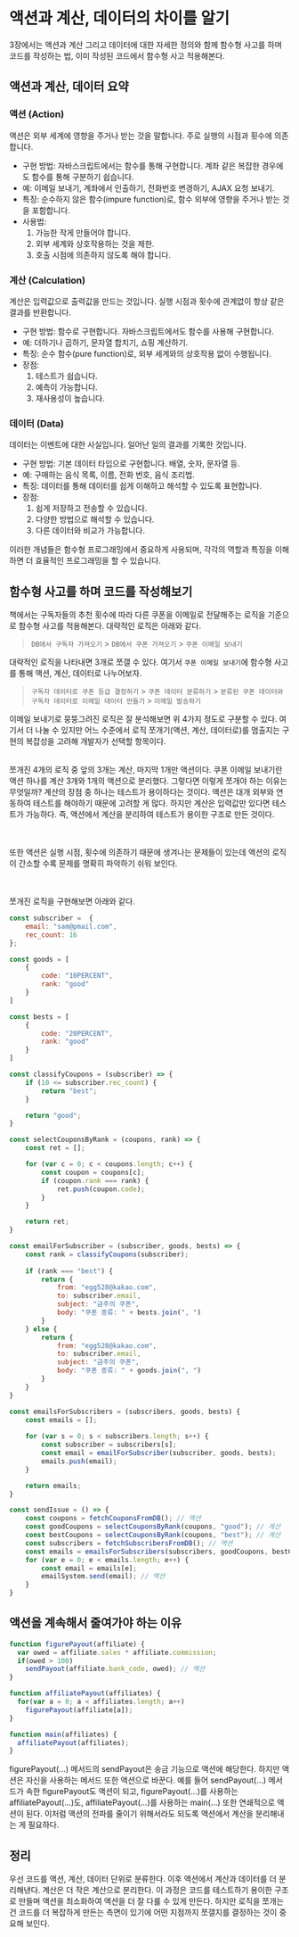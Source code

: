 # 액션과 계산, 데이터의 차이를 알기
3장에서는 액션과 계산 그리고 데이터에 대한 자세한 정의와 함께 함수형 사고를 하며 코드를 작성하는 법, 이미 작성된 코드에서 함수형 사고 적용해본다.

## 액션과 계산, 데이터 요약
### 액션 (Action)
액션은 외부 세계에 영향을 주거나 받는 것을 말합니다. 주로 실행의 시점과 횟수에 의존합니다.

- 구현 방법: 자바스크립트에서는 함수를 통해 구현합니다. 계좌 같은 복잡한 경우에도 함수를 통해 구분하기 쉽습니다.
- 예: 이메일 보내기, 계좌에서 인출하기, 전화번호 변경하기, AJAX 요청 보내기.
- 특징: 순수하지 않은 함수(impure function)로, 함수 외부에 영향을 주거나 받는 것을 포함합니다.
- 사용법:
    1. 가능한 작게 만들어야 합니다.
    2. 외부 세계와 상호작용하는 것을 제한.
    3. 호출 시점에 의존하지 않도록 해야 합니다.

### 계산 (Calculation)
계산은 입력값으로 출력값을 만드는 것입니다. 실행 시점과 횟수에 관계없이 항상 같은 결과를 반환합니다.

- 구현 방법: 함수로 구현합니다. 자바스크립트에서도 함수를 사용해 구현합니다.
- 예: 더하기나 곱하기, 문자열 합치기, 쇼핑 계산하기.
- 특징: 순수 함수(pure function)로, 외부 세계와의 상호작용 없이 수행됩니다.
- 장점:
    1. 테스트가 쉽습니다.
    2. 예측이 가능합니다.
    3. 재사용성이 높습니다.

### 데이터 (Data)
데이터는 이벤트에 대한 사실입니다. 일어난 일의 결과를 기록한 것입니다.

- 구현 방법: 기본 데이터 타입으로 구현합니다. 배열, 숫자, 문자열 등.
- 예: 구매하는 음식 목록, 이름, 전화 번호, 음식 조리법.
- 특징: 데이터를 통해 데이터를 쉽게 이해하고 해석할 수 있도록 표현합니다.
- 장점:
    1. 쉽게 저장하고 전송할 수 있습니다.
    2. 다양한 방법으로 해석할 수 있습니다.
    3. 다른 데이터와 비교가 가능합니다.

이러한 개념들은 함수형 프로그래밍에서 중요하게 사용되며, 각각의 역할과 특징을 이해하면 더 효율적인 프로그래밍을 할 수 있습니다.


## 함수형 사고를 하며 코드를 작성해보기
책에서는 구독자들의 추천 횟수에 따라 다른 쿠폰을 이메일로 전달해주는 로직을 기준으로 함수형 사고를 적용해본다. 대략적인 로직은 아래와 같다.
> `DB에서 구독자 가져오기` > `DB에서 쿠폰 가져오기` > `쿠폰 이메일 보내기`

대략적인 로직을 나타내면 3개로 쪼갤 수 있다. 여기서 `쿠폰 이메일 보내기`에 함수형 사고를 통해 액션, 계산, 데이터로 나누어보자.

> `구독자 데이터로 쿠폰 등급 결정하기` > `쿠폰 데이터 분류하기` > `분류된 쿠폰 데이터와 구독자 데이터로 이메일 데이터 만들기` > `이메일 발송하기`

이메일 보내기로 뭉뚱그려진 로직은 잘 분석해보면 위 4가지 정도로 구분할 수 있다. 
여기서 더 나눌 수 있지만 어느 수준에서 로직 쪼개기(액션, 계산, 데이터로)를 멈출지는 구현의 복잡성을 고려해 개발자가 선택할 항목이다.
<br></br>

쪼개진 4개의 로직 중 앞의 3개는 계산, 마지막 1개만 액션이다. 쿠폰 이메일 보내기란 액션 하나를 계산 3개와 1개의 액션으로 분리했다. 
그렇다면 이렇게 쪼개야 하는 이유는 무엇일까? 계산의 장점 중 하나는 테스트가 용이하다는 것이다. 액션은 대개 외부와 연동하여 테스트를 해야하기 때문에 고려할 게 많다. 
하지만 계산은 입력값만 있다면 테스트가 가능하다. 즉, 액션에서 계산을 분리하여 테스트가 용이한 구조로 만든 것이다.

<br></br>
또한 액션은 실행 시점, 횟수에 의존하기 때문에 생겨나는 문제들이 있는데 액션의 로직이 간소할 수록 문제를 명확히 파악하기 쉬워 보인다.

<br></br>
쪼개진 로직을 구현해보면 아래와 같다.

```js
const subscriber =  {
    email: "sam@pmail.com",
    rec_count: 16
};

const goods = [
    {
        code: "10PERCENT",
        rank: "good"
    }
]

const bests = [
    {
        code: "20PERCENT",
        rank: "good"
    }
]

const classifyCoupons = (subscriber) => {
    if (10 <= subscriber.rec_count) {
        return "best";
    }

    return "good";
}

const selectCouponsByRank = (coupons, rank) => {
    const ret = [];

    for (var c = 0; c < coupons.length; c++) {
        const coupon = coupons[c];
        if (coupon.rank === rank) {
            ret.push(coupon.code);
        }
    }

    return ret;
}

const emailForSubscriber = (subscriber, goods, bests) => {
    const rank = classifyCoupons(subscriber);
    
    if (rank === "best") {
        return {
            from: "egg528@kakao.com",
            to: subscriber.email,
            subject: "금주의 쿠폰",
            body: "쿠폰 종류: " + bests.join(", ")
        }
    } else {
        return {
            from: "egg528@kakao.com",
            to: subscriber.email,
            subject: "금주의 쿠폰",
            body: "쿠폰 종류: " + goods.join(", ")
        }
    }
}

const emailsForSubscribers = (subscribers, goods, bests) {
    const emails = [];
    
    for (var s = 0; s < subscribers.length; s++) {
        const subscriber = subscribers[s];
        const email = emailForSubscriber(subscriber, goods, bests);
        emails.push(email);
    }

    return emails;
}

const sendIssue = () => {
    const coupons = fetchCouponsFromDB(); // 액션
    const goodCoupons = selectCouponsByRank(coupons, "good"); // 계산
    const bestCoupons = selectCouponsByRank(coupons, "best"); // 계산
    const subscribers = fetchSubscribersFromDB(); // 액션
    const emails = emailsForSubscribers(subscribers, goodCoupons, bestCoupons); // 계산
    for (var e = 0; e < emails.length; e++) {
        const email = emails[e];
        emailSystem.send(email); // 액션
    } 
}
```

## 액션을 계속해서 줄여가야 하는 이유
```javascript
function figurePayout(affiliate) {
  var owed = affiliate.sales * affiliate.commission;
  if(owed > 100)
    sendPayout(affiliate.bank_code, owed); // 액션
}

function affiliatePayout(affiliates) {
  for(var a = 0; a < affiliates.length; a++)
    figurePayout(affiliate[a]);
}

function main(affiliates) {
  affiliatePayout(affiliates);
}
```
figurePayout(...) 메서드의 sendPayout은 송금 기능으로 액션에 해당한다. 하지만 액션은 자신을 사용하는 메서드 또한 액션으로 바꾼다. 
예를 들어 sendPayout(...) 메서드가 속한 figurePayout도 액션이 되고, figurePayout(...)를 사용하는 affiliatePayout(...)도, affiliatePayout(...)를 사용하는 main(...) 또한 연쇄적으로 액션이 된다.
이처럼 액션의 전파를 줄이기 위해서라도 되도록 액션에서 계산을 분리해내는 게 필요하다.

## 정리
우선 코드를 액션, 계산, 데이터 단위로 분류한다. 이후 액션에서 계산과 데이터를 더 분리해낸다. 계산은 더 작은 계산으로 분리한다. 이 과정은 코드를 테스트하기 용이한 구조로 만들며 액션을 최소화하여 액션을 더 잘 다룰 수 있게 만든다.
하지만 로직을 쪼개는 건 코드를 더 복잡하게 만든는 측면이 있기에 어떤 지점까지 쪼갤지를 결정하는 것이 중요해 보인다.
